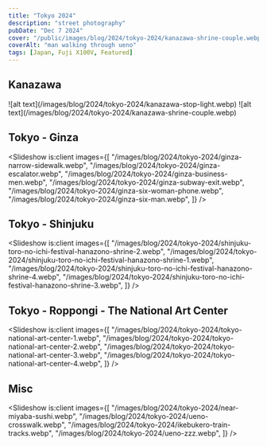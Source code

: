 ```yaml
---
title: "Tokyo 2024"
description: "street photography"
pubDate: "Dec 7 2024"
cover: "/public/images/blog/2024/tokyo-2024/kanazawa-shrine-couple.webp"
coverAlt: "man walking through ueno"
tags: [Japan, Fuji X100V, Featured]
---
```



## Kanazawa

<DuoHeroImages>
  ![alt text](/images/blog/2024/tokyo-2024/kanazawa-stop-light.webp) ![alt
  text](/images/blog/2024/tokyo-2024/kanazawa-shrine-couple.webp)
</DuoHeroImages>

## Tokyo - Ginza

<Slideshow
  is:client
  images={[
    "/images/blog/2024/tokyo-2024/ginza-narrow-sidewalk.webp",
    "/images/blog/2024/tokyo-2024/ginza-escalator.webp",
    "/images/blog/2024/tokyo-2024/ginza-business-men.webp",
    "/images/blog/2024/tokyo-2024/ginza-subway-exit.webp",
    "/images/blog/2024/tokyo-2024/ginza-six-woman-phone.webp",
    "/images/blog/2024/tokyo-2024/ginza-six-man.webp",
  ]}
/>

## Tokyo - Shinjuku

<Slideshow
  is:client
  images={[
    "/images/blog/2024/tokyo-2024/shinjuku-toro-no-ichi-festival-hanazono-shrine-2.webp",
    "/images/blog/2024/tokyo-2024/shinjuku-toro-no-ichi-festival-hanazono-shrine-1.webp",
    "/images/blog/2024/tokyo-2024/shinjuku-toro-no-ichi-festival-hanazono-shrine-4.webp",
    "/images/blog/2024/tokyo-2024/shinjuku-toro-no-ichi-festival-hanazono-shrine-3.webp",
  ]}
/>

## Tokyo - Roppongi - The National Art Center

<Slideshow
  is:client
  images={[
    "/images/blog/2024/tokyo-2024/tokyo-national-art-center-1.webp",
    "/images/blog/2024/tokyo-2024/tokyo-national-art-center-2.webp",
    "/images/blog/2024/tokyo-2024/tokyo-national-art-center-3.webp",
    "/images/blog/2024/tokyo-2024/tokyo-national-art-center-4.webp",
  ]}
/>

## Misc

<Slideshow
  is:client
  images={[
    "/images/blog/2024/tokyo-2024/near-miyaba-sushi.webp",
    "/images/blog/2024/tokyo-2024/ueno-crosswalk.webp",
    "/images/blog/2024/tokyo-2024/ikebukero-train-tracks.webp",
    "/images/blog/2024/tokyo-2024/ueno-zzz.webp",
  ]}
/>
